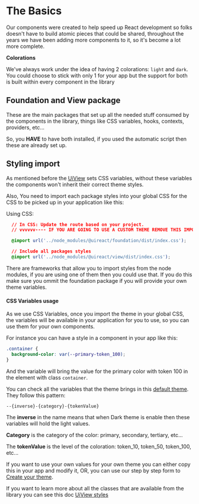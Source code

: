
# <UiIcon icon="CodeSimple" size='xlarge' motion={{...UiReactViewDancing}} /> The Basics

Our components were created to help speed up React development so folks doesn't have to build atomic pieces that could be shared, throughout the years we have been adding more components to it, so it's become a lot more complete.

**Colorations**

We've always work under the idea of having 2 colorations: `light` and `dark`. You could choose to stick with only 1 for your app but the support for both is built within every component in the library

## Foundation and View package

These are the main packages that set up all the needed stuff consumed by the components in the library, things like CSS variables, hooks, contexts, providers, etc...

So, you **HAVE** to have both installed, if you used the automatic script then these are already set up.

## Styling import

As mentioned before the [UiView](./view) sets CSS variables, without these variables the components won't inherit their correct theme styles.

Also, You need to import each package styles into your global CSS for the CSS to be picked up in your application like this:

Using CSS:
```css
  // In CSS: Update the route based on your project.
  // vvvvvv---- IF YOU ARE GOING TO USE A CUSTOM THEME REMOVE THIS IMPORT ----vvvvvvvv

  @import url('../node_modules/@uireact/foundation/dist/index.css'); 

  // Include all packages styles
  @import url('../node_modules/@uireact/view/dist/index.css'); 
```
There are frameworks that allow you to import styles from the node modules, if you are using one of them then you could use that. If you do this make sure you ommit the foundation package if you will provide your own theme variables.

#### CSS Variables usage

As we use CSS Variables, once you import the theme in your global CSS, the variables will be available in your application for you to use, so you can use them for your own components.

For instance you can have a style in a component in your app like this:

```css
.container {
  background-color: var(--primary-token_100);
}
```

And the variable will bring the value for the primary color with token 100 in the element with class `container`.

You can check all the variables that the theme brings in this [default theme](https://github.com/inavac182/uireact/blob/main/packages/foundation/src/default-theme.scss). They follow this pattern:

```
--{inverse}-{category}-{tokenValue}
```

The **inverse** in the name means that when Dark theme is enable then these variables will hold the light values.

**Category** is the category of the color: primary, secondary, tertiary, etc...

The **tokenValue** is the level of the coloration: token_10, token_50, token_100, etc...


If you want to use your own values for your own theme you can either copy this in your app and modify it, OR, you can use our step by step form to [Create your theme](/create-theme).

If you want to learn more about all the classes that are available from the library you can see this doc [UiView styles](./styles)
